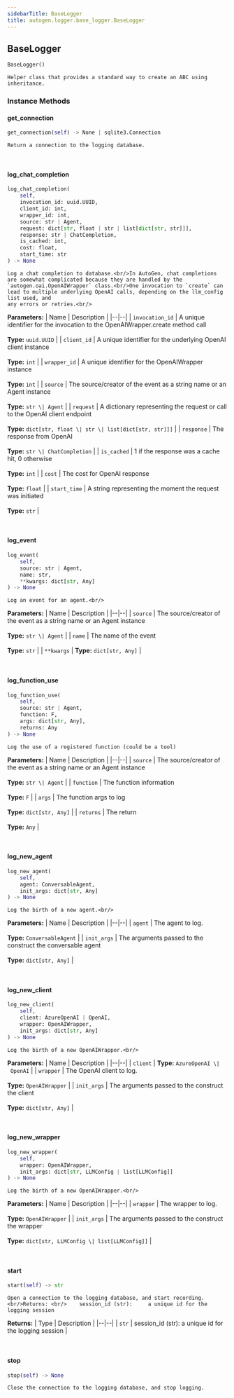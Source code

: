 ```yaml
---
sidebarTitle: BaseLogger
title: autogen.logger.base_logger.BaseLogger
---
```

<h2 id="autogen.logger.base_logger.BaseLogger" class="doc doc-heading">
    <code class="doc-symbol doc-symbol-heading doc-symbol-class"></code>
    <span class="doc doc-object-name doc-class-name">BaseLogger</span>
</h2>

```python
BaseLogger()
```

    Helper class that provides a standard way to create an ABC using
    inheritance.

### Instance Methods

<code class="doc-symbol doc-symbol-heading doc-symbol-method"></code>
#### get_connection

```python
get_connection(self) -> None | sqlite3.Connection
```

    Return a connection to the logging database.

<br />

<code class="doc-symbol doc-symbol-heading doc-symbol-method"></code>
#### log_chat_completion

```python
log_chat_completion(
    self,
    invocation_id: uuid.UUID,
    client_id: int,
    wrapper_id: int,
    source: str | Agent,
    request: dict[str, float | str | list[dict[str, str]]],
    response: str | ChatCompletion,
    is_cached: int,
    cost: float,
    start_time: str
) -> None
```

    Log a chat completion to database.<br/>In AutoGen, chat completions are somewhat complicated because they are handled by the `autogen.oai.OpenAIWrapper` class.<br/>One invocation to `create` can lead to multiple underlying OpenAI calls, depending on the llm_config list used, and
    any errors or retries.<br/>

<b>Parameters:</b>
| Name | Description |
|--|--|
| `invocation_id` | A unique identifier for the invocation to the OpenAIWrapper.create method call<br/><br/>**Type:** `uuid.UUID` |
| `client_id` | A unique identifier for the underlying OpenAI client instance<br/><br/>**Type:** `int` |
| `wrapper_id` | A unique identifier for the OpenAIWrapper instance<br/><br/>**Type:** `int` |
| `source` | The source/creator of the event as a string name or an Agent instance<br/><br/>**Type:** `str \| Agent` |
| `request` | A dictionary representing the request or call to the OpenAI client endpoint<br/><br/>**Type:** `dict[str, float \| str \| list[dict[str, str]]]` |
| `response` | The response from OpenAI<br/><br/>**Type:** `str \| ChatCompletion` |
| `is_cached` | 1 if the response was a cache hit, 0 otherwise<br/><br/>**Type:** `int` |
| `cost` | The cost for OpenAI response<br/><br/>**Type:** `float` |
| `start_time` | A string representing the moment the request was initiated<br/><br/>**Type:** `str` |

<br />

<code class="doc-symbol doc-symbol-heading doc-symbol-method"></code>
#### log_event

```python
log_event(
    self,
    source: str | Agent,
    name: str,
    **kwargs: dict[str, Any]
) -> None
```

    Log an event for an agent.<br/>

<b>Parameters:</b>
| Name | Description |
|--|--|
| `source` | The source/creator of the event as a string name or an Agent instance<br/><br/>**Type:** `str \| Agent` |
| `name` | The name of the event<br/><br/>**Type:** `str` |
| `**kwargs` | **Type:** `dict[str, Any]` |

<br />

<code class="doc-symbol doc-symbol-heading doc-symbol-method"></code>
#### log_function_use

```python
log_function_use(
    self,
    source: str | Agent,
    function: F,
    args: dict[str, Any],
    returns: Any
) -> None
```

    Log the use of a registered function (could be a tool)

<b>Parameters:</b>
| Name | Description |
|--|--|
| `source` | The source/creator of the event as a string name or an Agent instance<br/><br/>**Type:** `str \| Agent` |
| `function` | The function information<br/><br/>**Type:** `F` |
| `args` | The function args to log<br/><br/>**Type:** `dict[str, Any]` |
| `returns` | The return<br/><br/>**Type:** `Any` |

<br />

<code class="doc-symbol doc-symbol-heading doc-symbol-method"></code>
#### log_new_agent

```python
log_new_agent(
    self,
    agent: ConversableAgent,
    init_args: dict[str, Any]
) -> None
```

    Log the birth of a new agent.<br/>

<b>Parameters:</b>
| Name | Description |
|--|--|
| `agent` | The agent to log.<br/><br/>**Type:** `ConversableAgent` |
| `init_args` | The arguments passed to the construct the conversable agent<br/><br/>**Type:** `dict[str, Any]` |

<br />

<code class="doc-symbol doc-symbol-heading doc-symbol-method"></code>
#### log_new_client

```python
log_new_client(
    self,
    client: AzureOpenAI | OpenAI,
    wrapper: OpenAIWrapper,
    init_args: dict[str, Any]
) -> None
```

    Log the birth of a new OpenAIWrapper.<br/>

<b>Parameters:</b>
| Name | Description |
|--|--|
| `client` | **Type:** `AzureOpenAI \| OpenAI` |
| `wrapper` | The OpenAI client to log.<br/><br/>**Type:** `OpenAIWrapper` |
| `init_args` | The arguments passed to the construct the client<br/><br/>**Type:** `dict[str, Any]` |

<br />

<code class="doc-symbol doc-symbol-heading doc-symbol-method"></code>
#### log_new_wrapper

```python
log_new_wrapper(
    self,
    wrapper: OpenAIWrapper,
    init_args: dict[str, LLMConfig | list[LLMConfig]]
) -> None
```

    Log the birth of a new OpenAIWrapper.<br/>

<b>Parameters:</b>
| Name | Description |
|--|--|
| `wrapper` | The wrapper to log.<br/><br/>**Type:** `OpenAIWrapper` |
| `init_args` | The arguments passed to the construct the wrapper<br/><br/>**Type:** `dict[str, LLMConfig \| list[LLMConfig]]` |

<br />

<code class="doc-symbol doc-symbol-heading doc-symbol-method"></code>
#### start

```python
start(self) -> str
```

    Open a connection to the logging database, and start recording.<br/>Returns: <br/>    session_id (str):     a unique id for the logging session

<b>Returns:</b>
| Type | Description |
|--|--|
| `str` | session_id (str): a unique id for the logging session |

<br />

<code class="doc-symbol doc-symbol-heading doc-symbol-method"></code>
#### stop

```python
stop(self) -> None
```

    Close the connection to the logging database, and stop logging.

<br />